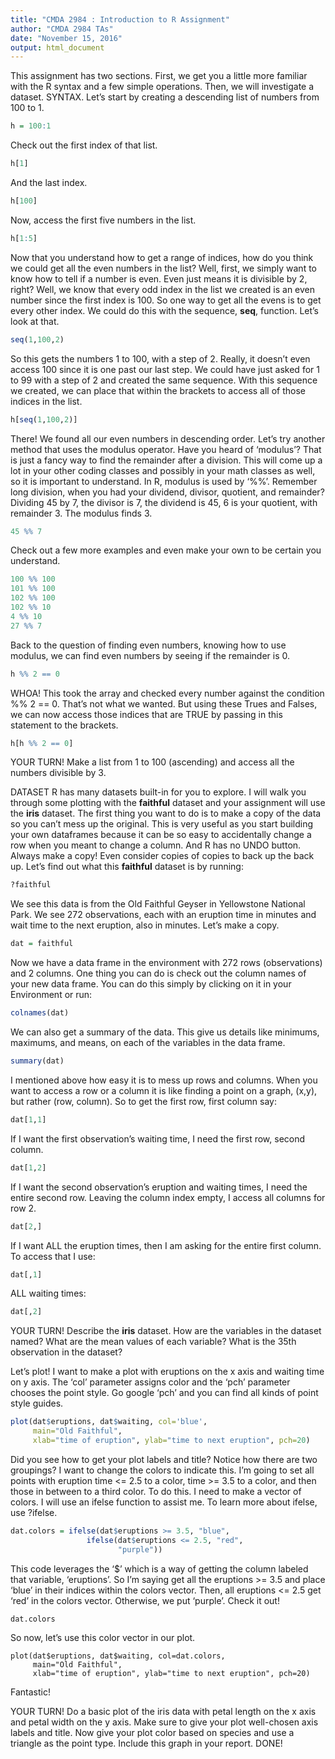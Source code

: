```yaml
---
title: "CMDA 2984 : Introduction to R Assignment"
author: "CMDA 2984 TAs"
date: "November 15, 2016"
output: html_document
---
```



This assignment has two sections. First, we get you a little more familiar with the R syntax and a few simple operations. Then, we will investigate a dataset.
SYNTAX.
Let's start by creating a descending list of numbers from 100 to 1.
```r
h = 100:1

```
Check out the first index of that list.
```r
h[1]
```
And the last index.
```r
h[100]
```
Now, access the first five numbers in the list.
```r
h[1:5]
```
Now that you understand how to get a range of indices, how do you think we could get all the even numbers in the list? Well, first, we simply want to know how to tell if a number is even. Even just means it is divisible by 2, right? Well, we know that every odd index in the list we created is an even number since the first index is 100. So one way to get all the evens is to get every other index. We could do this with the sequence, <b>seq</b>, function. Let's look at that.
```r
seq(1,100,2)
```
So this gets the numbers 1 to 100, with a step of 2. Really, it doesn't even access 100 since it is one past our last step. We could have just asked for 1 to 99 with a step of 2 and created the same sequence.  With this sequence we created, we can place that within the brackets to access all of those indices in the list.
```r
h[seq(1,100,2)]
```
There! We found all our even numbers in descending order. Let's try another method that uses the modulus operator. Have you heard of 'modulus'? That is just a fancy way to find the remainder after a division. This will come up a lot in your other coding classes and possibly in your math classes as well, so it is important to understand.  In R, modulus is used by '%%'. Remember long division, when you had your dividend, divisor, quotient, and remainder? Dividing 45 by 7, the divisor is 7, the dividend is 45, 6 is your quotient, with remainder 3. The modulus finds 3.
```r
45 %% 7
```
Check out a few more examples and even make your own to be certain you understand.

```r
100 %% 100 
101 %% 100 
102 %% 100 
102 %% 10  
4 %% 10   
27 %% 7   
```
Back to the question of finding even numbers, knowing how to use modulus, we can find even numbers by seeing if the remainder is 0.
```r
h %% 2 == 0
```
WHOA! This took the array and checked every number against the condition %% 2 == 0. That's not what we wanted. But using these Trues and Falses, we can now access those indices that are TRUE by passing in this statement to the brackets.
```r
h[h %% 2 == 0]
```


YOUR TURN!  Make a list from 1 to 100 (ascending) and access all the numbers divisible by 3.


DATASET
R has many datasets built-in for you to explore. I will walk you through some plotting with the <b/>faithful</b> dataset and your assignment will use the <b/>iris</b> dataset. The first thing you want to do is to make a copy of the data so you can't mess up the original.  This is very useful as you start building your own dataframes because it can be so easy to accidentally change a row when you meant to change a column. And R has no UNDO button. Always make a copy! Even consider copies of copies to back up the back up.
Let's find out what this <b/>faithful</b> dataset is by running: 
```r
?faithful
```
We see this data is from the Old Faithful Geyser in Yellowstone National Park. We see 272 observations, each with an eruption time in minutes and wait time to the next eruption, also in minutes. Let's make a copy.
```r
dat = faithful
```
Now we have a data frame in the environment with 272 rows (observations) and 2 columns. One thing you can do is check out the column names of your new data frame. You can do this simply by clicking on it in your Environment or run:
```r
colnames(dat)
```
We can also get a summary of the data. This give us details like minimums, maximums, and means, on each of the variables in the data frame.
```r
summary(dat)
```
I mentioned above how easy it is to mess up rows and columns. When you want to access a row or a column it is like finding a point on a graph, (x,y), but rather (row, column). So to get the first row, first column say:
```r
dat[1,1]
```
If I want the first observation's waiting time, I need the first row, second column.
```r
dat[1,2]
```
If I want the second observation's eruption and waiting times, I need the entire second row. Leaving the column index empty, I access all columns for row 2.
```r
dat[2,]
```
If I want ALL the eruption times, then I am asking for the entire first column. To access that I use:
```r
dat[,1]
```
ALL waiting times:
```r
dat[,2]
```



YOUR TURN!
Describe the <b/>iris</b> dataset.
How are the variables in the dataset named?
What are the mean values of each variable?
What is the 35th observation in the dataset?



Let's plot!
I want to make a plot with eruptions on the x axis and waiting time on y axis. The 'col' parameter assigns color and the 'pch' parameter chooses the point style.  Go google 'pch' and you can find all kinds of point style guides.

```r
plot(dat$eruptions, dat$waiting, col='blue', 
     main="Old Faithful", 
     xlab="time of eruption", ylab="time to next eruption", pch=20)
```

Did you see how to get your plot labels and title?
Notice how there are two groupings? I want to change the colors to indicate this. I'm going to set all points with eruption time <= 2.5 to a color, time >= 3.5 to a color, and then those in between to a third color. To do this. I need to make a vector of colors. I will use an ifelse function to assist me. To learn more about ifelse, use ?ifelse.

```r
dat.colors = ifelse(dat$eruptions >= 3.5, "blue",
                 ifelse(dat$eruptions <= 2.5, "red",
                        "purple"))
```

This code leverages the '$' which is a way of getting the column labeled that variable, 'eruptions'. So I'm saying get all the eruptions >= 3.5 and place 'blue' in their indices within the colors vector. Then, all eruptions <= 2.5 get 'red' in the colors vector. Otherwise, we put 'purple'.
Check it out!

```r
dat.colors
```
So now, let's use this color vector in our plot.
```r23
plot(dat$eruptions, dat$waiting, col=dat.colors, 
     main="Old Faithful", 
     xlab="time of eruption", ylab="time to next eruption", pch=20)
```

Fantastic!


YOUR TURN!
Do a basic plot of the iris data with petal length on the x axis and petal width on the y axis. Make sure to give your plot well-chosen axis labels and title.
Now give your plot color based on species and use a triangle as the point type.  Include this graph in your report. 
DONE!

